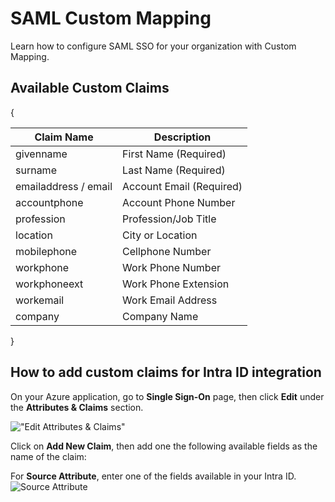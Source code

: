 
# SAML Custom Mapping

Learn how to configure SAML SSO for your organization with Custom Mapping.

## Available Custom Claims

{<table>

  <thead>
    <tr>
      <th>Claim Name</th>
      <th>Description</th>
    </tr>
  </thead>
  <tbody>
    <tr>
      <td>givenname</td>
      <td>First Name (Required)</td>
    </tr>
    <tr>
      <td>surname</td>
      <td>Last Name (Required)</td>
    </tr>
    <tr>
      <td>emailaddress / email</td>
      <td>Account Email (Required)</td>
    </tr>
    <tr>
      <td>accountphone</td>
      <td>Account Phone Number</td>
    </tr>
    <tr>
      <td>profession</td>
      <td>Profession/Job Title</td>
    </tr>
    <tr>
      <td>location</td>
      <td>City or Location</td>
    </tr>
    <tr>
      <td>mobilephone</td>
      <td>Cellphone Number</td>
    </tr>
    <tr>
      <td>workphone</td>
      <td>Work Phone Number</td>
    </tr>
    <tr>
      <td>workphoneext</td>
      <td>Work Phone Extension</td>
    </tr>
    <tr>
      <td>workemail</td>
      <td>Work Email Address</td>
    </tr>
    <tr>
      <td>company</td>
      <td>Company Name</td>
    </tr>
  </tbody>
</table>}

## How to add custom claims for Intra ID integration

On your Azure application, go to **Single Sign-On** page, then click **Edit** under the **Attributes & Claims** section.

!["Edit Attributes & Claims"](/edit-attributes-claims.png)

Click on **Add New Claim**, then add one the following available fields as the name of the claim:

For **Source Attribute**, enter one of the fields available in your Intra ID.
![Source Attribute](/source-attribute.png)

